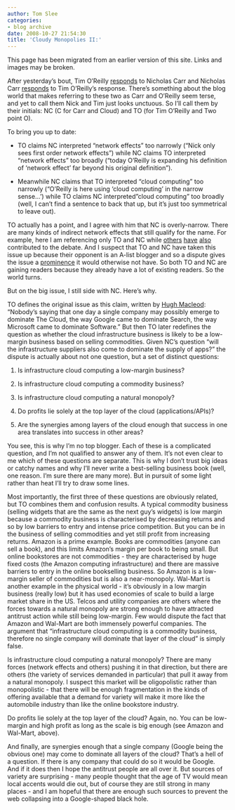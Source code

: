 ```yaml
---
author: Tom Slee
categories:
- blog archive
date: 2008-10-27 21:54:30
title: 'Cloudy Monopolies II:'
---
```


::: {.callout-note}

This page has been migrated from an earlier version of this site. 
Links and images may be broken.

:::



				

After yesterday's bout, Tim O'Reilly [responds](http://radar.oreilly.com/2008/10/network-effects-in-data.html) to Nicholas Carr and Nicholas Carr [responds](http://www.roughtype.com/archives/2008/10/further_thought.php)
to Tim O'Reilly's response. There's something about the blog world that
makes referring to these two as Carr and O'Reilly seem terse, and yet
to call them Nick and Tim just looks unctuous. So I'll call them by
their initials: NC (C for Carr and Cloud) and TO (for Tim O'Reilly and
Two point O). 

To bring you up to date:



  * TO claims NC
interpreted "network effects" too narrowly ("Nick only sees first order
network effects") while NC claims TO interpreted "network effects" too
broadly ("today O'Reilly is expanding his definition of 'network
effect' far beyond his original definition").


  * Meanwhile NC claims
that TO interpreted "cloud computing" too narrowly ("O'Reilly is here
using 'cloud computing' in the narrow sense...') while TO claims NC
interpreted "cloud computing" too broadly (well, I can't find a
sentence to back that up, but it's just too symmetrical to leave out).




TO
actually has a point, and I agree with him that NC is overly-narrow.
There are many kinds of indirect network effects that still qualify for the name. For example, here I am
referencing only TO and NC while [others](http://www.cloudave.com/link/network-effects-monopoly-and-cloud-computing) [have](http://broadstuff.com/archives/1328-Increasingly-foggy-conditions-around-Cloud-Computing.html) [also](http://www.mathewingram.com/work/2008/10/26/nick-carr-still-wrong-on-google-part-2/)
contributed to the debate. And I suspect that TO and NC have taken this
issue up because their opponent is an A-list blogger and so a dispute
gives the issue a [prominence](http://www.techmeme.com/081026/p13#a081026p13) it would otherwise not have. So both TO and NC are gaining readers because they already have a lot of existing readers. So the world turns.

But on the big issue, I still side with NC. Here's why.

TO defines the original issue as this claim, written by [Hugh Macleod](http://www.gapingvoid.com/Moveable_Type/archives/004638.html):
"Nobody's saying that one day a single company may possibly emerge to
dominate The Cloud, the way Google came to dominate Search, the way
Microsoft came to dominate Software." But then TO later redefines the
question as whether the cloud infrastructure business is likely to be a
low-margin business based on selling commodities. Given NC's question
"will the infrastructure suppliers also come to dominate the supply of
apps?" the dispute is actually about not one question, but a set of distinct questions:






  1. Is infrastructure cloud computing a low-margin business?


  2. Is infrastructure cloud computing a commodity business?


  3. Is infrastructure cloud computing a natural monopoly?


  4. Do profits lie solely at the top layer of the cloud (applications/APIs)?


  5. Are the synergies among layers of the cloud enough that success in one area translates into success in other areas?




You see, this is why I'm no top blogger. Each of these is a complicated
question, and I'm not qualified to answer any of them. It's not even
clear to me which of these questions are separate. This is why I don't
trust big ideas or catchy names and why I'll never write a best-selling
business book (well, one reason. I'm sure there are many more). But in
pursuit of some light rather than heat I'll try to draw some lines.


Most importantly, the first three of these questions are obviously related, but TO combines them and confusion results. A typical commodity business (selling
widgets that are the same as the next guy's widgets) is low margin
because a commodity business is characterised by decreasing returns and
so by low barriers to entry and intense price competition. But you can
be in the business of selling commodities and yet still profit from
increasing returns. Amazon is a prime example. Books are commodities
(anyone can sell a book), and this limits Amazon's margin per book to
being small. But online bookstores are not commodities - they are
characterised by huge fixed costs (the Amazon computing infrastructure)
and there are massive barriers to entry in the online bookselling
business. So Amazon is a low-margin seller of commodities but is also a
near-monopoly. Wal-Mart is another example in the physical world - it's
obviously in a low margin business (really low) but it has used
economies of scale to build a large market share in the US. Telcos and
utility companies are others where the forces towards a natural
monopoly are strong enough to have attracted antitrust action while
still being low-margin. Few would dispute the fact that Amazon and
Wal-Mart are both immensely powerful companies. The argument that
"infrastructure cloud computing is a commodity business, therefore no single
company will dominate that layer of the cloud" is simply false.


Is infrastructure cloud computing a natural monopoly? There are many
forces (network effects and others) pushing it in that direction, but
there are others (the variety of services demanded in particular) that
pull it away from a natural monopoly. I suspect this market will be
oligopolistic rather than monopolistic - that there will be enough
fragmentation in the kinds of offering available that a demand for
variety will make it more like the automobile industry than like the
online bookstore industry.


Do profits lie solely at the top layer of the cloud? Again, no. You can
be low-margin and high profit as long as the scale is big enough (see
Amazon and Wal-Mart, above). 


And finally, are synergies enough that a single company (Google being
the obvious one) may come to dominate all layers of the cloud? That's a
hell of a question. If there is any company that could do so it would be Google. And
if it does then I hope the antitrust people are all over it. But
sources of variety are surprising - many people thought that the age of
TV would mean local accents would die out, but of course they are still strong in many places - and I am hopeful
that there are enough such sources to prevent the web collapsing into a
Google-shaped black hole.


		
